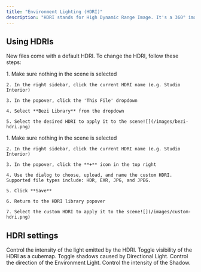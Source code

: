 ```yaml
---
title: "Environment Lighting (HDRI)"
description: "HDRI stands for High Dynamic Range Image. It's a 360° image that is projected on an infinitely large sphere for lighting, skybox, and background purposes."
---
```


## Using HDRIs

New files come with a default HDRI. To change the HDRI, follow these steps:&#x20;

<AccordionGroup>
  <Accordion title="Using a Bezi-provided HDRI" defaultOpen={false}>
    1. Make sure nothing in the scene is selected

    2. In the right sidebar, click the current HDRI name (e.g. Studio Interior)

    3. In the popover, click the 'This File' dropdown

    4. Select **Bezi Library** from the dropdown

    5. Select the desired HDRI to apply it to the scene![](/images/bezi-hdri.png)
  </Accordion>

  <Accordion title="Uploading a custom HDRI" defaultOpen={false}>
    1. Make sure nothing in the scene is selected

    2. In the right sidebar, click the current HDRI name (e.g. Studio Interior)

    3. In the popover, click the **+** icon in the top right

    4. Use the dialog to choose, upload, and name the custom HDRI. Supported file types include: HDR, EXR, JPG, and JPEG.

    5. Click **Save**

    6. Return to the HDRI library popover

    7. Select the custom HDRI to apply it to the scene![](/images/custom-hdri.png)
  </Accordion>
</AccordionGroup>

## HDRI settings

<AccordionGroup>
  <Accordion title="Strength" defaultOpen={false}>
    Control the intensity of the light emitted by the HDRI.
  </Accordion>

  <Accordion title="Show environment" defaultOpen={false}>
    Toggle visibility of the HDRI as a cubemap.
  </Accordion>

  <Accordion title="Shadows" defaultOpen={false}>
    Toggle shadows caused by Directional Light.
  </Accordion>

  <Accordion title="Light direction" defaultOpen={false}>
    Control the direction of the Environment Light.
  </Accordion>

  <Accordion title="Shadow intensity" defaultOpen={false}>
    Control the intensity of the Shadow.
  </Accordion>
</AccordionGroup>